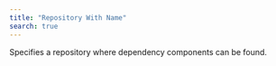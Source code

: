 ```yaml
---
title: "Repository With Name"
search: true
---
```


Specifies a repository where dependency components can be found.
